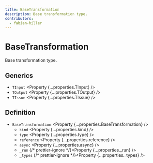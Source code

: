 ```yaml
---
title: BaseTransformation
description: Base transformation type.
contributors:
  - fabian-hiller
---
```



# BaseTransformation

Base transformation type.

## Generics

- `TInput` <Property {...properties.TInput} />
- `TOutput` <Property {...properties.TOutput} />
- `TIssue` <Property {...properties.TIssue} />

## Definition

- `BaseTransformation` <Property {...properties.BaseTransformation} />
  - `kind` <Property {...properties.kind} />
  - `type` <Property {...properties.type} />
  - `reference` <Property {...properties.reference} />
  - `async` <Property {...properties.async} />
  - `_run` {/* prettier-ignore */}<Property {...properties._run} />
  - `_types` {/* prettier-ignore */}<Property {...properties._types} />
